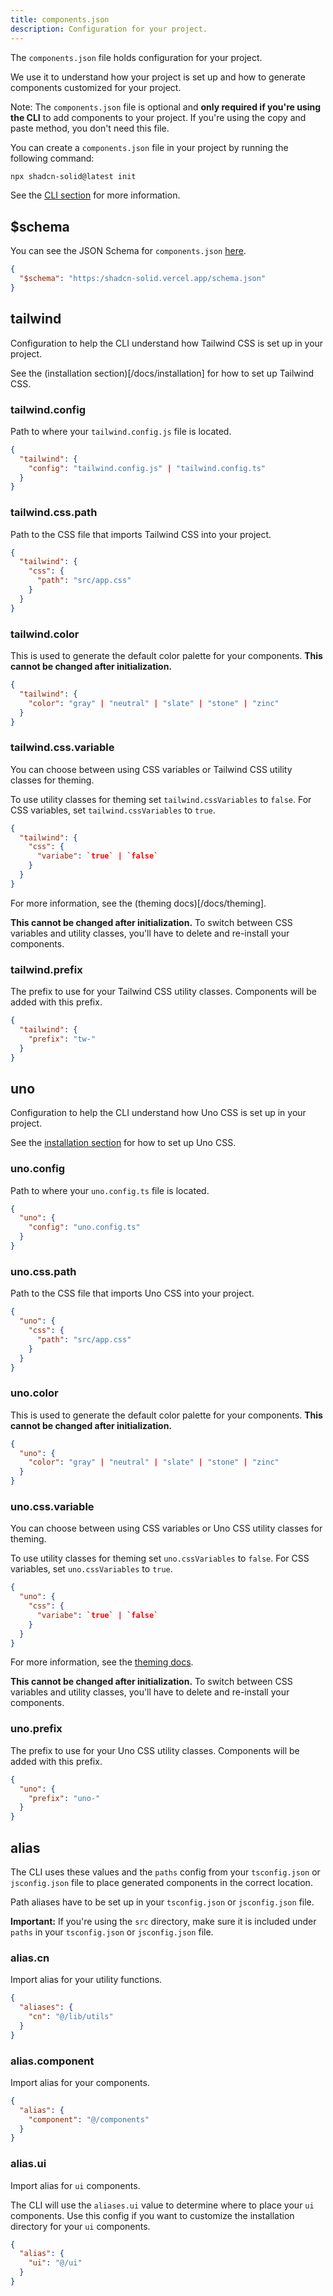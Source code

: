 ```yaml
---
title: components.json
description: Configuration for your project.
---
```


The `components.json` file holds configuration for your project.

We use it to understand how your project is set up and how to generate components customized for your project.

Note: The `components.json` file is optional and **only required if you're using the CLI** to
add components to your project. If you're using the copy and paste method, you don't need this
file.

You can create a `components.json` file in your project by running the following command:

```bash
npx shadcn-solid@latest init
```

See the [CLI section](/docs/cli) for more information.

## $schema

You can see the JSON Schema for `components.json` [here](https://shadcn-solid.vercel.app/schema.json).

```json title="components.json"
{
  "$schema": "https:/shadcn-solid.vercel.app/schema.json"
}
```

## tailwind

Configuration to help the CLI understand how Tailwind CSS is set up in your project.

See the (installation section)[/docs/installation] for how to set up Tailwind CSS.

### tailwind.config

Path to where your `tailwind.config.js` file is located.

```json title="components.json"
{
  "tailwind": {
    "config": "tailwind.config.js" | "tailwind.config.ts"
  }
}
```

### tailwind.css.path

Path to the CSS file that imports Tailwind CSS into your project.

```json title="components.json"
{
  "tailwind": {
    "css": {
      "path": "src/app.css"
    }
  }
}
```

### tailwind.color

This is used to generate the default color palette for your components. **This cannot be changed after initialization.**

```json title="components.json"
{
  "tailwind": {
    "color": "gray" | "neutral" | "slate" | "stone" | "zinc"
  }
}
```

### tailwind.css.variable

You can choose between using CSS variables or Tailwind CSS utility classes for theming.

To use utility classes for theming set `tailwind.cssVariables` to `false`. For CSS variables, set `tailwind.cssVariables` to `true`.

```json title="components.json"
{
  "tailwind": {
    "css": {
      "variabe": `true` | `false`
    }
  }
}
```

For more information, see the (theming docs)[/docs/theming].

**This cannot be changed after initialization.** To switch between CSS variables and utility classes, you'll have to delete and re-install your components.

### tailwind.prefix

The prefix to use for your Tailwind CSS utility classes. Components will be added with this prefix.

```json title="components.json"
{
  "tailwind": {
    "prefix": "tw-"
  }
}
```

## uno

Configuration to help the CLI understand how Uno CSS is set up in your project.

See the [installation section](/docs/installation) for how to set up Uno CSS.

### uno.config

Path to where your `uno.config.ts` file is located.

```json title="components.json"
{
  "uno": {
    "config": "uno.config.ts"
  }
}
```

### uno.css.path

Path to the CSS file that imports Uno CSS into your project.

```json title="components.json"
{
  "uno": {
    "css": {
      "path": "src/app.css"
    }
  }
}
```

### uno.color

This is used to generate the default color palette for your components. **This cannot be changed after initialization.**

```json title="components.json"
{
  "uno": {
    "color": "gray" | "neutral" | "slate" | "stone" | "zinc"
  }
}
```

### uno.css.variable

You can choose between using CSS variables or Uno CSS utility classes for theming.

To use utility classes for theming set `uno.cssVariables` to `false`. For CSS variables, set `uno.cssVariables` to `true`.

```json title="components.json"
{
  "uno": {
    "css": {
      "variabe": `true` | `false`
    }
  }
}
```

For more information, see the [theming docs](/docs/theming).

**This cannot be changed after initialization.** To switch between CSS variables and utility classes, you'll have to delete and re-install your components.

### uno.prefix

The prefix to use for your Uno CSS utility classes. Components will be added with this prefix.

```json title="components.json"
{
  "uno": {
    "prefix": "uno-"
  }
}
```

## alias

The CLI uses these values and the `paths` config from your `tsconfig.json` or `jsconfig.json` file to place generated components in the correct location.

Path aliases have to be set up in your `tsconfig.json` or `jsconfig.json` file.

**Important:** If you're using the `src` directory, make sure it is included under `paths` in
your `tsconfig.json` or `jsconfig.json` file.

### alias.cn

Import alias for your utility functions.

```json title="components.json"
{
  "aliases": {
    "cn": "@/lib/utils"
  }
}
```

### alias.component

Import alias for your components.

```json title="components.json"
{
  "alias": {
    "component": "@/components"
  }
}
```

### alias.ui

Import alias for `ui` components.

The CLI will use the `aliases.ui` value to determine where to place your `ui` components. Use this config if you want to customize the installation directory for your `ui` components.

```json title="components.json"
{
  "alias": {
    "ui": "@/ui"
  }
}
```
